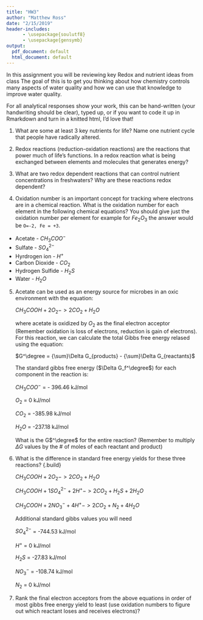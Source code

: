 ```yaml
---
title: "HW3"
author: "Matthew Ross"
date: "2/15/2019"
header-includes: 
      - \usepackage{soulutf8}
      - \usepackage{gensymb}
output:
  pdf_document: default
  html_document: default
---
```


In this assignment you will be reviewing key Redox and nutrient ideas from class
The goal of this is to get you thinking about how chemistry controls many aspects
of water quality and how we can use that knowledge to improve water quality.

For all analytical responses show your work, this can be hand-written (your handwriting should be clear), typed up, or if you want to code it up in Rmarkdown and turn in a knitted html, I'd love that! 


1. What are some at least 3 key nutrients for life? Name one nutrient cycle that people
have radically altered. 

2. Redox reactions (reduction-oxidation reactions) are the reactions that power
much of life's functions. In a redox reaction what is being exchanged between 
elements and molecules that generates energy? 

3. What are two redox dependent reactions that can control nutrient concentrations
in freshwaters? Why are these reactions redox dependent? 


4. Oxidation number is an important concept for tracking where electrons are in 
a chemical reaction. What is the oxidation number for each element in the following
chemical equations? You should give just the oxidation number per element for example
for $Fe_2O_3$ the answer would be `O=-2, Fe = +3`. 

  + Acetate - $CH_3COO^-$
  + Sulfate - $SO_4^{2-}$
  + Hyrdrogen ion - $H^+$
  + Carbon Dioxide - $CO_2$
  + Hydrogen Sulfide - $H_2S$
  + Water - $H_2O$
  
5. Acetate can be used as an energy source for microbes in an oxic environment
with the equation:
  
    $CH_3COOH + 2O_2 -> 2CO_2 + H_2O$
    
    where acetate is oxidized by $O_2$ as the final electron acceptor (Remember
    oxidation is loss of electrons, reduction is gain of electrons). For this reaction,
    we can calculate the total Gibbs free energy relased using the equation: 
    
    $G^\degree = {\sum}\Delta G_{products} - {\sum}\Delta G_{reactants}$
    
    The standard gibbs free energy ($\Delta G_f^\degree$) for each component in the reaction is: 
    
     $CH_3COO^-$ = - 396.46 kJ/mol
     
     $O_2$ = 0 kJ/mol
     
     $CO_2$ = -385.98 kJ/mol
     
     $H_2O$ = -237.18 kJ/mol
    
    What is the G$^\degree$ for the entire reaction?
    (Remember to multiply $\Delta G$ values by the # of moles of each reactant and product)

6. What is the difference in standard free energy yields for these three reactions? {.build}


    $CH_3COOH + 2O_2 -> 2CO_2 + H_2O$
    
    $CH_3COOH + 1SO_4^{2-} + 2H^+  -> 2CO_2 + H_2S + 2H_2O$
    
    $CH_3COOH + 2NO_3^- + 4H^+ -> 2CO_2 + N_2 + 4H_2O$
    
    Additional standard gibbs values you will need
    
      $SO_4^{2-}$ = -744.53 kJ/mol
      
      $H^+$ = 0 kJ/mol
      
      $H_2S$ = -27.83 kJ/mol
      
      $NO_3^-$ = -108.74 kJ/mol
      
      $N_2$ = 0 kJ/mol
  

7. Rank the final electron acceptors from the above equations in order of most gibbs free energy yield to least (use oxidation numbers to figure out which reactant loses and receives electrons)?

    